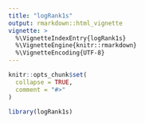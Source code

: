 ```yaml
---
title: "logRank1s"
output: rmarkdown::html_vignette
vignette: >
  %\VignetteIndexEntry{logRank1s}
  %\VignetteEngine{knitr::rmarkdown}
  %\VignetteEncoding{UTF-8}
---
```


```r
knitr::opts_chunk$set(
  collapse = TRUE,
  comment = "#>"
)
```

```r
library(logRank1s)
```
